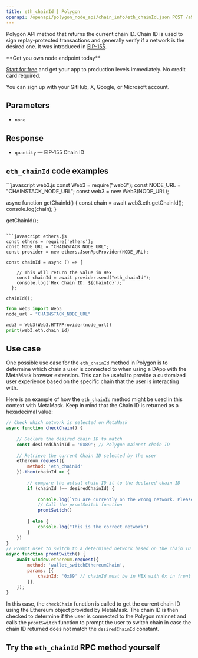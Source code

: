 ---
title: eth_chainId | Polygon
openapi: /openapi/polygon_node_api/chain_info/eth_chainId.json POST /a9bca2f0f84b54086ceebe590316fff3
---

Polygon API method that returns the current chain ID. Chain ID is used to sign replay-protected transactions and generally verify if a network is the desired one. It was introduced in [EIP-155](https://eips.ethereum.org/EIPS/eip-155).

<Check>
**Get you own node endpoint today**

[Start for free](https://console.chainstack.com/) and get your app to production levels immediately. No credit card required.

You can sign up with your GitHub, X, Google, or Microsoft account.
</Check>


## Parameters

* `none`

## Response

* `quantity` — EIP-155 Chain ID

## `eth_chainId` code examples

<CodeGroup>
```javascript web3.js
const Web3 = require("web3");
const NODE_URL = "CHAINSTACK_NODE_URL";
const web3 = new Web3(NODE_URL);

async function getChainId() {
  const chain = await web3.eth.getChainId();
  console.log(chain);
}

getChainId();
```

```javascript ethers.js
const ethers = require('ethers');
const NODE_URL = "CHAINSTACK_NODE_URL";
const provider = new ethers.JsonRpcProvider(NODE_URL);

const chainId = async () => {

    // This will return the value in Hex
    const chainId = await provider.send("eth_chainId");
    console.log(`Hex Chain ID: ${chainId}`);
  };

chainId();
```

```python web3.py
from web3 import Web3  
node_url = "CHAINSTACK_NODE_URL"

web3 = Web3(Web3.HTTPProvider(node_url)) 
print(web3.eth.chain_id)  
```
</CodeGroup>


## Use case

One possible use case for the `eth_chainId` method in Polygon is to determine which chain a user is connected to when using a DApp with the MetaMask browser extension. This can be useful to provide a customized user experience based on the specific chain that the user is interacting with.

Here is an example of how the `eth_chainId` method might be used in this context with MetaMask. Keep in mind that the Chain ID is returned as a hexadecimal value:

```js JavaScript
// Check which network is selected on MetaMask
async function checkChain() {
  
    // Declare the desired chain ID to match
    const desiredChainId = '0x89'; // Polygon mainnet chain ID
  
    // Retrieve the current Chain ID selected by the user 
    ethereum.request({
        method: 'eth_chainId'
    }).then(chainId => {
      
        // compare the actual chain ID it to the declared chain ID 
        if (chainId !== desiredChainId) {
          
            console.log(`You are currently on the wrong network. Please switch to the mainnet.`);
            // Call the promtSwitch function
            promtSwitch()
          
        } else {
            console.log("This is the correct network")
        }
    })
}
// Prompt user to switch to a determined network based on the chain ID
async function promtSwitch() {
    await window.ethereum.request({
        method: 'wallet_switchEthereumChain',
        params: [{
            chainId: '0x89' // chainId must be in HEX with 0x in front
        }],
    });
}
```


In this case, the `checkChain` function is called to get the current chain ID using the Ethereum object provided by MetaMask. The chain ID is then checked to determine if the user is connected to the Polygon mainnet and calls the `promtSwitch` function to prompt the user to switch chain in case the chain ID returned does not match the `desiredChainId` constant.

## Try the `eth_chainId` RPC method yourself